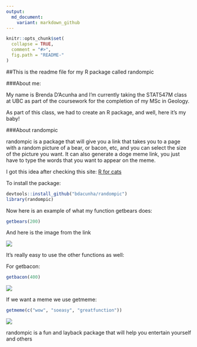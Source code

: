```yaml
---
output:
  md_document:
    variant: markdown_github
---
```


```r
knitr::opts_chunk$set(
  collapse = TRUE,
  comment = "#>",
  fig.path = "README-"
)
```


##This is the readme file for my R package called randompic


###About me:

My name is Brenda D'Acunha and I'm currently taking the STAT547M class at UBC as part of  the coursework for the completion of my MSc in Geology.


As part of this class, we had to create an R package, and well, here it's my baby!


###About randompic


randompic is a package that will give you a link that takes you to a page with a random picture of a bear, or bacon, etc, and you can select the size of the picture you want. It can also generate a doge meme link, you just have to type the words that you want to appear on the meme.


I got this idea after checking this site: [R for cats](http://rforcats.net)

To install the package:

```r
devtools::install_github("bdacunha/randompic")
library(randompic)
```



Now here is an example of what my function getbears does:


```r
getbears(200)
```


And here is the image from the link


![](http://placebear.com/g/100/100)


It's really easy to use the other functions as well:


For getbacon: 


```r
getbacon(400)
```


![](http://baconmockup.com/400/400/)


If we want a meme we use getmeme:


```r
getmeme(c("wow", "soeasy", "greatfunction"))
```


![](http://dogr.io/wow/soeasy/greatfunction.png)


randompic is a fun and layback package that will help you entertain yourself and others 
